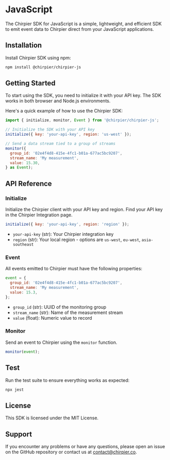 
# JavaScript

The Chirpier SDK for JavaScript is a simple, lightweight, and efficient SDK to emit event data to Chirpier direct from your JavaScript applications.

## Installation

Install Chirpier SDK using npm:

``` bash
npm install @chirpier/chirpier-js
```

## Getting Started

To start using the SDK, you need to initialize it with your API key. The SDK works in both browser and Node.js environments.

Here's a quick example of how to use the Chirpier SDK:

```js
import { initialize, monitor, Event } from '@chirpier/chirpier-js';

// Initialize the SDK with your API key
initialize({ key: 'your-api-key', region: 'us-west' });

// Send a data stream tied to a group of streams
monitor({
  group_id: '02e4f4d8-415e-4fc1-b01a-677ac5bc9207',
  stream_name: 'My measurement',
  value: 15.30,
} as Event);
```

## API Reference

### Initialize

Initialize the Chirpier client with your API key and region. Find your API key in the Chirpier Integration page.

```js
initialize({ key: 'your-api-key', region: 'region' });
```

- `your-api-key` (str): Your Chirpier integration key
- `region` (str): Your local region - options are `us-west`, `eu-west`, `asia-southeast`

### Event

All events emitted to Chirpier must have the following properties:

```js
event = {
  group_id: '02e4f4d8-415e-4fc1-b01a-677ac5bc9207',
  stream_name: 'My measurement',
  value: 15.3,
};
```

- `group_id` (str): UUID of the monitoring group
- `stream_name` (str): Name of the measurement stream
- `value` (float): Numeric value to record

### Monitor

Send an event to Chirpier using the `monitor` function.

```js
monitor(event);
```

## Test

Run the test suite to ensure everything works as expected:

```bash
npx jest
```

## License

This SDK is licensed under the MIT License.

## Support

If you encounter any problems or have any questions, please open an issue on the GitHub repository or contact us at [contact@chirpier.co](mailto:contact@chirpier.co).
